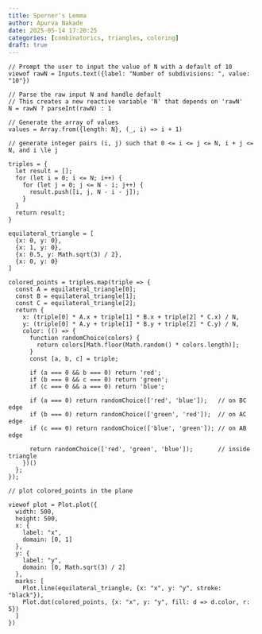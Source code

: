 ```yaml
---
title: Sperner's Lemma
author: Apurva Nakade
date: 2025-05-14 17:20:25
categories: [combinatorics, triangles, coloring]
draft: true
---
```


```ojs
// Prompt the user to input the value of N with a default of 10
viewof rawN = Inputs.text({label: "Number of subdivisions: ", value: "10"})

// Parse the raw input N and handle default
// This creates a new reactive variable 'N' that depends on 'rawN'
N = rawN ? parseInt(rawN) : 1

// Generate the array of values
values = Array.from({length: N}, (_, i) => i + 1)

// generate integer pairs (i, j) such that 0 <= i <= j <= N, i + j <= N, and i \le j 

triples = {
  let result = [];
  for (let i = 0; i <= N; i++) {
    for (let j = 0; j <= N - i; j++) {
      result.push([i, j, N - i - j]);
    }
  }
  return result;
}
```

```ojs

equilateral_triangle = [
  {x: 0, y: 0},
  {x: 1, y: 0},
  {x: 0.5, y: Math.sqrt(3) / 2},
  {x: 0, y: 0}
]

colored_points = triples.map(triple => {
  const A = equilateral_triangle[0];
  const B = equilateral_triangle[1];
  const C = equilateral_triangle[2];
  return {
    x: (triple[0] * A.x + triple[1] * B.x + triple[2] * C.x) / N,
    y: (triple[0] * A.y + triple[1] * B.y + triple[2] * C.y) / N,
    color: (() => {
      function randomChoice(colors) {
        return colors[Math.floor(Math.random() * colors.length)];
      }
      const [a, b, c] = triple;

      if (a === 0 && b === 0) return 'red';
      if (b === 0 && c === 0) return 'green';
      if (c === 0 && a === 0) return 'blue';

      if (a === 0) return randomChoice(['red', 'blue']);   // on BC edge
      if (b === 0) return randomChoice(['green', 'red']);  // on AC edge
      if (c === 0) return randomChoice(['blue', 'green']); // on AB edge

      return randomChoice(['red', 'green', 'blue']);       // inside triangle
    })()
  };
});
```

```ojs
// plot colored_points in the plane 

viewof plot = Plot.plot({
  width: 500,
  height: 500,
  x: {
    label: "x",
    domain: [0, 1]
  },
  y: {
    label: "y",
    domain: [0, Math.sqrt(3) / 2]
  },
  marks: [
    Plot.line(equilateral_triangle, {x: "x", y: "y", stroke: "black"}),
    Plot.dot(colored_points, {x: "x", y: "y", fill: d => d.color, r: 5})
  ]
})
```